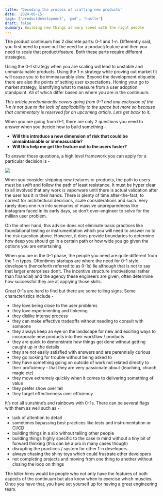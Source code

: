 ```yaml
---
title: 'Decoding the process of crafting new products'
date: '2024-05-15'
tags: ['productdevelopment', 'pmf', 'hustle']
draft: false
summary: Building new things at warp speed with the right people
--- 
```


The product continuum has 2 discrete parts: 0-1 and 1-n. Differently said, you first need to prove out the need for a product/feature and then you need to scale that product/feature. Both these parts require different strategies. 

Using the 0-1 strategy when you are scaling will lead to unstable and unmaintainable products. Using the 1-n strategy while proving out market fit will cause you to be immeasurably slow. Beyond the development etiquette, there are also the points of setting user expectations. Honing your go to market strategy, identifying what to measure from a user adoption standpoint. All of which differ based on where you are in the continuum. 

*This article predominantly covers going from 0-1  and any exclusion of the 1-n is not due to the lack of applicability to the space but more so because that commentary is reserved for an upcoming article. Lets get back to it.*

When you are going from 0-1, there are only 2 questions you need to answer when you decide how to build something - 

- **Will this introduce a new dimension of risk that could be unmaintainable or immeasurable?**
- **Will this help me get the feature out to the users faster?**

To answer these questions, a high level framework you can apply for a particular decision is - 

![](/static/images/risk-matrix.webp)

When you consider shipping new features or products, the path to users must be swift and follow the path of least resistance. It must be hyper clear to all involved that any work is vaporware until there is actual validation after the user has it in their hands. There is plenty of time after-the-fact, to correct for architectural decisions, scale considerations and such. Very rarely does one run into scenarios of massive unpreparedness like Instagram faced in its early days, so don’t over-engineer to solve for the million user problem. 

On the other hand, this advice does not eliminate basic practices like foundational testing or instrumentation which you will need to answer no to the risk question above. However, it does provide boundaries to determine how deep you should go in a certain path or how wide you go given the options you are entertaining. 

When you are in the 0-1 phase, the people you need are quite different from the 1-n types. Oftentimes startups are where the need for 0-1 style developers (henceforth referred to as 0-1s) lie although that is not to say that larger enterprises don’t. The incentive structure (motivational rather than financial) and the agency these engineers are given, often determine how successful they are at applying those skills.

Great 0-1s are hard to find but there are some telling signs. Some characteristics include - 

- they love being close to the user problems 
- they love experimenting and tinkering 
- they dislike intense process 
- they can make effective tradeoffs without needing to consult with someone
- they always keep an eye on the landscape for new and exciting ways to incorporate new products into their workflow / products 
- they are quick to demonstrate how things get done without getting caught up in the details 
- they are not easily satisfied with answers and are perennially curious 
- they go looking for trouble without being asked to 
- they have something going on outside of work not related directly to their proficiency - that they are very passionate about (teaching, church, magic etc)
- they move extremely quickly when it comes to delivering something of value
- they prefer show over tell 
- they target effectiveness over efficiency

It’s not all sunshine’s and rainbows with 0-1s. There can be several flags with them as well such as - 

- lack of attention to detail 
- sometimes bypassing best practices like tests and instrumentation or CI/CD
- building things in a silo without telling other people 
- building things highly specific to the case in mind without a tiny bit of forward thinking (this can be a pro in many cases though) 
- disrupting the practices / system for other 1-n developers 
- always chasing the shiny toys which could frustrate other developers 
- not completing projects and moving from one thing to another without closing the loop on things 

The killer hires would be people who not only have the features of both aspects of the continuum but also know when to exercise which muscles. Once you have that, you have set yourself up for having a great engineering team.